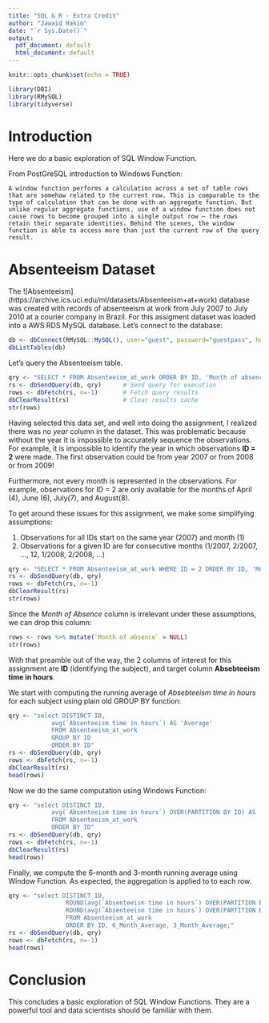 ```yaml
---
title: "SQL & R - Extra Credit"
author: "Jawaid Hakim"
date: "`r Sys.Date()`"
output:
  pdf_document: default
  html_document: default
---
```


```r
knitr::opts_chunk$set(echo = TRUE)
```

```r
library(DBI)
library(RMySQL)
library(tidyverse)
```

# Introduction

Here we do a basic exploration of SQL Window Function.

From PostGreSQL introduction to Windows Function:

    A window function performs a calculation across a set of table rows that are somehow related to the current row. This is comparable to the type of calculation that can be done with an aggregate function. But unlike regular aggregate functions, use of a window function does not cause rows to become grouped into a single output row — the rows retain their separate identities. Behind the scenes, the window function is able to access more than just the current row of the query result.
    
# Absenteeism Dataset
The ![Absenteeism] (https://archive.ics.uci.edu/ml/datasets/Absenteeism+at+work) database was created with records of absenteeism at work from July 2007 to July 2010 at a courier company in Brazil. For this assigment dataset was loaded into a AWS RDS MySQL database. Let's connect to the database:

```r
db <- dbConnect(RMySQL::MySQL(), user="guest", password="guestpass", host="cuny-ds.c5iiratvieki.us-east-1.rds.amazonaws.com", port=3306, dbname="Assignment - SQL and R - Extra Credit")
dbListTables(db)
```

Let's query the Absenteeism table. 

```r
qry <- "SELECT * FROM Absenteeism_at_work ORDER BY ID, 'Month of absence', 'Absenteeism time in hours'"
rs <- dbSendQuery(db, qry)      # Send query for execution
rows <- dbFetch(rs, n=-1)       # Fetch query results
dbClearResult(rs)               # Clear results cache
str(rows)    
```

Having selected this data set, and well into doing the assignment, I realized there was no *year* column in the dataset. This was problematic because without the year it is impossible to accurately sequence the observations. For example, it is impossible to identify the year in which observations **ID = 2** were made. The first observation could be from year 2007 or from 2008 or from 2009! 

Furthermore, not every month is represented in the observations. For example, observations for ID = 2 are only available for the months of April (4), June (6), July(7), and August(8).

To get around these issues for this assignment, we make some simplifying assumptions:

1. Observations for all IDs start on the same year (2007) and month (1)
1. Observations for a given ID are for consecutive months (1/2007, 2/2007, ..., 12, 1/2008, 2/2008, ...)

```r
qry <- "SELECT * FROM Absenteeism_at_work WHERE ID = 2 ORDER BY ID, 'Month of absence', 'Absenteeism time in hours'"
rs <- dbSendQuery(db, qry)  
rows <- dbFetch(rs, n=-1) 
dbClearResult(rs) 
str(rows)
```


Since the *Month of Absence* column is irrelevant under these assumptions, we can drop this column:

```r
rows <- rows %>% mutate(`Month of absence` = NULL)
str(rows)
```

With that preamble out of the way, the 2 columns of interest for this assignment are **ID** (identifying the subject), and target column **Absebteeism time in hours**.

We start with computing the running average of *Absebteeism time in hours* for each subject using plain old GROUP BY function:

```r
qry <- "select DISTINCT ID, 
            avg(`Absenteeism time in hours`) AS 'Average'
            FROM Absenteeism_at_work 
            GROUP BY ID
            ORDER BY ID"
rs <- dbSendQuery(db, qry)  
rows <- dbFetch(rs, n=-1) 
dbClearResult(rs) 
head(rows)

```

Now we do the same computation using Windows Function:

```r
qry <- "select DISTINCT ID, 
            avg(`Absenteeism time in hours`) OVER(PARTITION BY ID) AS 'Average'
            FROM Absenteeism_at_work 
            ORDER BY ID"
rs <- dbSendQuery(db, qry)  
rows <- dbFetch(rs, n=-1) 
dbClearResult(rs) 
head(rows)
```

Finally, we compute the 6-month and 3-month running average using Window Function. As expected, the aggregation is applied to to each row.

```r
qry <- "select DISTINCT ID, 
				ROUND(avg(`Absenteeism time in hours`) OVER(PARTITION BY ID ROWS BETWEEN 5 PRECEDING AND CURRENT ROW), 1) AS 6_Month_Average,
                ROUND(avg(`Absenteeism time in hours`) OVER(PARTITION BY ID ROWS BETWEEN 2 PRECEDING AND CURRENT ROW), 1) AS 3_Month_Average
                FROM Absenteeism_at_work 
                ORDER BY ID, 6_Month_Average, 3_Month_Average;"
rs <- dbSendQuery(db, qry)  
rows <- dbFetch(rs, n=-1) 
head(rows)
```
# Conclusion
This concludes a basic exploration of SQL Window Functions. They are a powerful tool and data scientists should be familiar with them.
